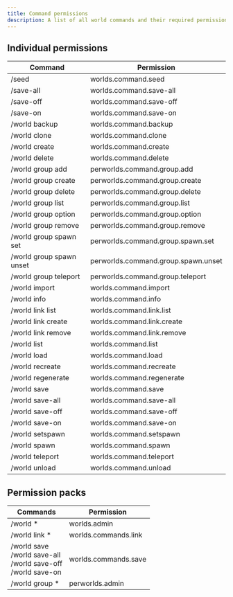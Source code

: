 ```yaml
---
title: Command permissions
description: A list of all world commands and their required permissions.
---
```


## Individual permissions

| Command                  | Permission                          |
| ------------------------ | ----------------------------------- |
| /seed                    | worlds.command.seed                 |
| /save-all                | worlds.command.save-all             |
| /save-off                | worlds.command.save-off             |
| /save-on                 | worlds.command.save-on              |
| /world backup            | worlds.command.backup               |
| /world clone             | worlds.command.clone                |
| /world create            | worlds.command.create               |
| /world delete            | worlds.command.delete               |
| /world group add         | perworlds.command.group.add         |
| /world group create      | perworlds.command.group.create      |
| /world group delete      | perworlds.command.group.delete      |
| /world group list        | perworlds.command.group.list        |
| /world group option      | perworlds.command.group.option      |
| /world group remove      | perworlds.command.group.remove      |
| /world group spawn set   | perworlds.command.group.spawn.set   |
| /world group spawn unset | perworlds.command.group.spawn.unset |
| /world group teleport    | perworlds.command.group.teleport    |
| /world import            | worlds.command.import               |
| /world info              | worlds.command.info                 |
| /world link list         | worlds.command.link.list            |
| /world link create       | worlds.command.link.create          |
| /world link remove       | worlds.command.link.remove          |
| /world list              | worlds.command.list                 |
| /world load              | worlds.command.load                 |
| /world recreate          | worlds.command.recreate             |
| /world regenerate        | worlds.command.regenerate           |
| /world save              | worlds.command.save                 |
| /world save-all          | worlds.command.save-all             |
| /world save-off          | worlds.command.save-off             |
| /world save-on           | worlds.command.save-on              |
| /world setspawn          | worlds.command.setspawn             |
| /world spawn             | worlds.command.spawn                |
| /world teleport          | worlds.command.teleport             |
| /world unload            | worlds.command.unload               |

## Permission packs

| Commands                                                               | Permission           |
| ---------------------------------------------------------------------- | -------------------- |
| /world \*                                                              | worlds.admin         |
| /world link \*                                                         | worlds.commands.link |
| /world save<br/>/world save-all<br/>/world save-off<br/>/world save-on | worlds.commands.save |
| /world group \*                                                        | perworlds.admin      |

